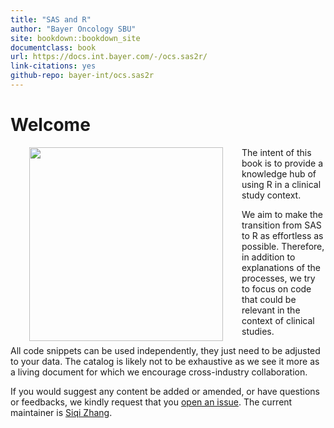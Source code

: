 ```yaml
--- 
title: "SAS and R"
author: "Bayer Oncology SBU"
site: bookdown::bookdown_site
documentclass: book
url: https://docs.int.bayer.com/-/ocs.sas2r/
link-citations: yes
github-repo: bayer-int/ocs.sas2r
---
```


# Welcome

<a href="https://docs.int.bayer.com/-/ocs.sas2r/"><img class="cover" src="content/title2.png" width="310" height="310" align = "left" HSPACE="30"></a>    The intent of this book is to provide a knowledge hub of using R in a clinical study context. 

We aim to make the transition from SAS to R as effortless as possible. Therefore, in addition to explanations of the processes, we try to focus on code that could be relevant in the context of clinical studies.

All code snippets can be used independently, they just need to be adjusted to your data. The catalog is likely not to be exhaustive as we see it more as a living document for which we encourage cross-industry collaboration.

If you would suggest any content be added or amended, or have questions or feedbacks, we kindly request that you [open an issue](https://github.com/bayer-int/ocs.sas2r/issues). The current maintainer is [Siqi Zhang](https://github.com/iqis).